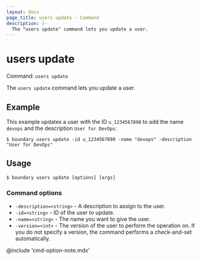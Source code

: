 ```yaml
---
layout: docs
page_title: users update - Command
description: |-
  The "users update" command lets you update a user.
---
```


# users update

Command: `users update`

The `users update` command lets you update a user.

## Example

This example updates a user with the ID `u_1234567890` to add the name `devops` and the description `User for DevOps`:

```shell-session
$ boundary users update -id u_1234567890 -name "devops" -description "User for DevOps"
```

## Usage

<CodeBlockConfig hideClipboard>

```shell-session
$ boundary users update [options] [args]
```

</CodeBlockConfig>

### Command options

- `-description=<string>` - A description to assign to the user.
- `-id=<string>` - ID of the user to update.
- `-name=<string>` - The name you want to give the user.
- `-version=<int>` - The version of the user to perform the operation on.
If you do not specify a version, the command performs a check-and-set automatically.

@include 'cmd-option-note.mdx'